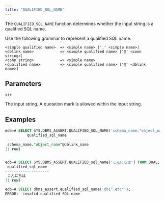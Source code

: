 ```yaml
---
title: "QUALIFIED_SQL_NAME"
---
```


The `QUALIFIED_SQL_NAME` function determines whether the input string is a qualified SQL name. 

Use the following grammar to represent a qualified SQL name.

```
<simple qualified name>  => <simple name> ['.' <simple name>]
<dblink name>            => <simple qualified name> ['@' <conn string>]
<conn string>            => <simple name>
<qualified name>         => <simple qualified name> ['@' <dblink name>]
```

## Parameters

`str`

 The input string. A quotation mark is allowed within the input string.

## Examples

```sql
edb=# SELECT SYS.DBMS_ASSERT.QUALIFIED_SQL_NAME('schema_name."object_name"@dblink_name') FROM DUAL;
          qualified_sql_name           
---------------------------------------
 schema_name."object_name"@dblink_name
(1 row)


edb=# SELECT SYS.DBMS_ASSERT.QUALIFIED_sql_name('こんにちは') FROM DUAL;
 qualified_sql_name 
--------------------
 こんにちは
(1 row)

edb=# SELECT dbms_assert.qualified_sql_name('db1".etc"');
ERROR:  invalid qualified SQL name
```
